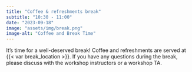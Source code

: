 ```yaml
---
title: "Coffee & refreshments break"
subtitle: "10:30 - 11:00"
date: "2023-09-18"
image: "assets/img/break.png"
image-alt: "Coffee and Break Time"
---
```


It's time for a well-deserved break! Coffee and refreshments are served at {{< var break_location >}}. If you have any questions during the break, please discuss with the workshop instructors or a workshop TA.